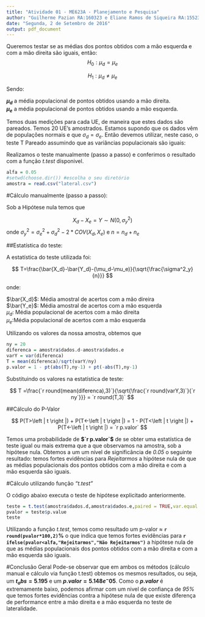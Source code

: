 ```yaml
---
title: "Atividade 01 - ME623A - Planejamento e Pesquisa"
author: "Guilherme Pazian RA:160323 e Eliane Ramos de Siqueira RA:155233"
date: "Segunda, 2 de Setembro de 2016"
output: pdf_document
---
```


Queremos testar se as médias dos pontos obtidos com a mão esquerda e com a mão direita são iguais, então:
$$
H_0 : \mu_d = \mu_e
$$
\centerline{VS}
$$
H_1 : \mu_d \neq \mu_e
$$

Sendo:
  
  **$\mu_d$** a média populacional de pontos obtidos usando a mão direita.  
  **$\mu_e$** a média populacional de pontos obtidos usando a mão esquerda.  
  
  
  
Temos duas medições para cada UE, de maneira que estes dados são pareados. Temos 20 UE's amostrados. Estamos supondo que os dados vêm de populações normais e que $\sigma_d = \sigma_e$. Então devemos utilizar, neste caso, o teste T Pareado assumindo que as variâncias populacionais são iguais:

Realizamos o teste manualmente (passo a passo) e conferimos o resultado com a função *$t.test$* dísponivel.

```r
alfa = 0.05
#setwd(choose.dir()) #escolha o seu diretório
amostra = read.csv("lateral.csv")
```

#Cálculo manualmente (passo a passo):

Sob a Hipótese nula temos que
 
$$
X_d - X_e = Y \sim N(0,\sigma^2_y)
$$
onde $\sigma^2_y = \sigma^2_e + \sigma^2_d -2*COV(X_d,X_e)$ e $n = n_d + n_e$

##Estatística do teste:

A estatística do teste utilizada foi:

$$
T=\frac{\bar{X_d}-\bar{Y_d}-(\mu_d-\mu_e)}{\sqrt{\frac{\sigma^2_y}{n}}}
$$

onde:

$\bar{X_d}$: Média amostral de acertos com a mão direira  
$\bar{Y_e}$: Média amostral de acertos com a mão esquerda    
$\mu_d$: Média populacional de acertos com a mão direita     
$\mu_e$:Média populacional de acertos com a mão esquerda



Utilizando os valores da nossa amostra, obtemos que

```r
ny = 20
diferenca = amostra$dados.d-amostra$dados.e
varY = var(diferenca)
T = mean(diferenca)/sqrt(varY/ny)
p.valor = 1 - pt(abs(T),ny-1) + pt(-abs(T),ny-1)
```

Substituindo os valores na estatística de teste:

$$
T =\frac{`r round(mean(diferenca),3)`}{\sqrt{\frac{`r round(varY,3)`}{`r ny`}}} = `r round(T,3)`
$$


##Cálculo do P-Valor

$$
P(T>\left | t \right |) + P(T<-\left | t \right |) = 1 - P(T<\left | t \right |) + P(T<-\left | t \right |) = `r p.valor`
$$

Temos uma probabilidade de **$`r p.valor`$** de se obter uma estatística de teste igual ou mais extrema que a que observamos na amostra, sob a hipótese nula. Obtemos a um um nível de significância de *0.05* o seguinte resultado: temos fortes evidências para *Rejeitarmos* a hipótese nula de que as médias populacionais dos pontos obtidos com a mão direita e com a mão esquerda são iguais.


#Cálculo utilizando função *"t.test"*
  
O código abaixo executa o teste de hipótese explicitado anteriormente.  

```r
teste = t.test(amostra$dados.d,amostra$dados.e,paired = TRUE,var.equal = TRUE)
pvalor = teste$p.value
teste
```
  

Utilizando a função *t.test*, temos como resultado um p-valor $\approx$ **`r round(pvalor*100,2)`%** o que indica que temos fortes evidências para **`r ifelse(pvalor<alfa,"Rejeitarmos","Não Rejeitarmos")`** a hipótese nula de que as médias populacionais dos pontos obtidos com a mão direita e com a mão esquerda são iguais.

#Conclusão Geral
Pode-se observar que em ambos os métodos (cálculo manual e cálculo via função t.test) obtemos os mesmos resultados, ou seja, um **$t_obs=5.195$** e um **$p.valor=5.148e^-05$**. Como o **$p.valor$** é extremamente baixo, podemos afirmar com um nivel de confiança de *95%* que temos fortes evidências contra a hipótese nula de que existe diferença de performance entre a mão direita e a mão esquerda no teste de lateralidade.



